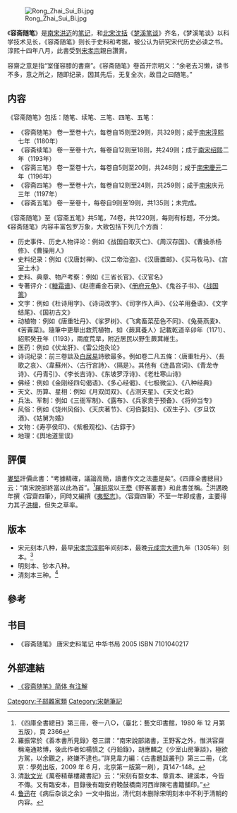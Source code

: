[[File:Rong_Zhai_Sui_Bi.jpg|thumb]]

《'''容斋随笔'''》是[[南宋|南宋]][[洪迈|洪迈]]的[[笔记|笔记]]，和[[北宋|北宋]][[沈括|沈括]]《[[梦溪笔谈|梦溪笔谈]]》齐名，《梦溪笔谈》以科学技术见长，《容斋随笔》则长于史料和考据，被公认为研究宋代历史必读之书。淳熙十四年八月，此書受到[[宋孝宗|宋孝宗]]親自讚賞。

容齋之意是指“室僅容膝的書齋”。《容斋随笔》卷首开宗明义：“余老去习懒，读书不多，意之所之，随即纪录，因其先后，无复全次，故目之曰随笔。”

==内容==

《容斋随笔》包括：随笔、续笔、三笔、四笔、五笔：
*《容斋随笔》  卷一至卷十六，每卷自15则至29则，共329则；成于[[南宋|南宋]][[淳熙|淳熙]]七年（1180年）
*《容斋续笔》  卷一至卷十六，每卷自12则至18则，共249则；成于[[南宋|南宋]][[绍熙|绍熙]]二年（1193年）
*《容斋三笔》  卷一至卷十六，每卷自5则至20则，共248则；成于[[南宋|南宋]][[慶元_(年號)|慶元]]二年（1196年）
*《容斋四笔》  卷一至卷十六，每卷自12则至24则，共259则；成于[[南宋|南宋]]庆元三年（1197年）
*《容斋五笔》  卷一至卷十，每卷自9则至19则，共135则；未完成。

《容斋随笔》至《容斋五笔》共5笔，74卷，共1220则，每则有标题，不分类。《容斋随笔》内容丰富包罗万象，大致包括下列几个方面：
*历史事件、历史人物评论：例如《战国自取灭亡》、《周汉存国》、《曹操杀杨修》、《曹操用人》
*史料纪录：例如《汉唐封禅》、《汉二帝治盗》、《汉唐置邮》、《买马牧马》、《宫室土木》
*史料、典章、物产考察：例如《三省长官》、《汉官名》
*专著评介：《[[糖霜谱|糖霜谱]]》、《赵德甫金石录》、《[[册府元龟|册府元龟]]》、《鬼谷子书》、《[[战国策|战国策]]》
*文字：例如《杜诗用字》、《诗词改字》、《司字作入声》、《公羊用叠语》、《文字结尾》、《国初古文》
*动植物：例如《唐重牡丹》、《挲罗树》、《飞禽畜菜茄色不同》、《兔葵燕麦》、《苦藚菜》。隨筆中更舉出救荒植物，如〈蕨萁養人〉記載乾道辛卯年（1171）、紹熙癸丑年（1193），兩度荒旱，附近居民以野生蕨萁維生。
*医药：例如《伏龙肝》、《雷公炮灸论》
*诗词纪录：前三卷談及[[白居易|白居易]]詩歌最多。例如卷二凡五條：〈唐重牡丹〉、〈長歌之哀〉、〈韋蘇州〉、〈古行宮詩〉、〈隔是〉。其他有《连昌宫词》、《青龙寺诗》、《丹青引》、《李长吉诗》、《东坡罗浮诗》、《老杜寒山诗》
*佛经：例如《金刚经四句偈语》、《多心经偈》、《七极微尘》、《八种经典》
*天文、历算、星相：例如《月双闰双》、《占测天星》、《天文七政》
*兵法、军制：例如《三衙军制》、《露布》、《兵家贵于预备》、《将帅当专》
*风俗：例如《饶州风俗》、《天庆著节》、《河伯娶妇》、《双生子》、《岁旦饮酒》、《姑舅为婚》
*文物：《寿亭侯印》、《紫极观松》、《古錞于》
*地理：《舆地道里误》

==評價==
[[婁堅|婁堅]]評價此書：“考據精確，議論高簡，讀書作文之法盡是矣”。《四庫全書總目》云：“南宋說部終當以此為首”。<ref>《四庫全書總目》第三冊，卷一八○，（臺北：藝文印書館，1980 年 12 月第五版），頁 2366</ref>[[羅振常|羅振常]]以[[王懋|王懋]]《野客叢書》和此書並稱。<ref>羅振常於《善本書所見錄》卷三謂：“南宋說部諸書，王野客之外，惟洪容齋稱淹通賅博，後此作者如楊慎之《丹鉛錄》，胡應麟之《少室山房筆談》，極欲方駕，以余觀之，終嫌不逮也。”詳見韋力編：《古書題跋叢刊》第三二冊，（北京：學苑出版，2009 年 6 月，北京第一版第一刷），頁147-148。</ref>洪邁晚年撰〈容齋四筆〉，同時又編撰《[[夷堅志|夷堅志]]》。〈容齋四筆〉不至一年即成書，主要得力其子[[洪櫰|洪櫰]]，但失之草率。

==版本==
*宋元刻本八种，最早[[宋孝宗|宋孝宗]][[淳熙|淳熙]]年间刻本，最晚[[元成宗|元成宗]][[大德_(元朝)|大德]]九年（1305年）刻本。<ref>清[[耿文光|耿文光]]《萬卷精華樓藏書記》云：“宋刻有婺女本、章貢本、建溪本，今皆不傳。又有臨安本，目錄後有臨安府鞔鼓橋南河西岸陳宅書籍舖印。”</ref>
*明刻本、钞本八种。
*清刻本三种。<ref>[[鲁迅|鲁迅]]在《病后杂谈之余》一文中指出，清代刻本删除宋明刻本中不利于清朝的内容。</ref>
==參考==
{{reflist}}

==书目==
*《容斋随笔》 唐宋史料笔记 中华书局 2005 ISBN 7101040217
== 外部連結 ==
{{wikisource|容齋隨筆}}

* [http://guji.artx.cn/article/46365.html 《容斋随笔》简体 有注解]{{Wayback|url=http://guji.artx.cn/article/46365.html |date=20121114215752 }}

{{規範控制}}
[[Category:子部雜家類|Category:子部雜家類]]
[[Category:宋朝筆記|Category:宋朝筆記]]